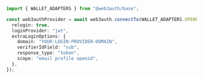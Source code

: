 ```ts
import { WALLET_ADAPTERS } from "@web3auth/base";

const web3authProvider = await web3auth.connectTo(WALLET_ADAPTERS.OPENLOGIN, {
  relogin: true,
  loginProvider: "jwt",
  extraLoginOptions: {
    domain: "YOUR-LOGIN-PROVIDER-DOMAIN",
    verifierIdField: "sub",
    response_type: "token",
    scope: "email profile openid",
  },
});
```
